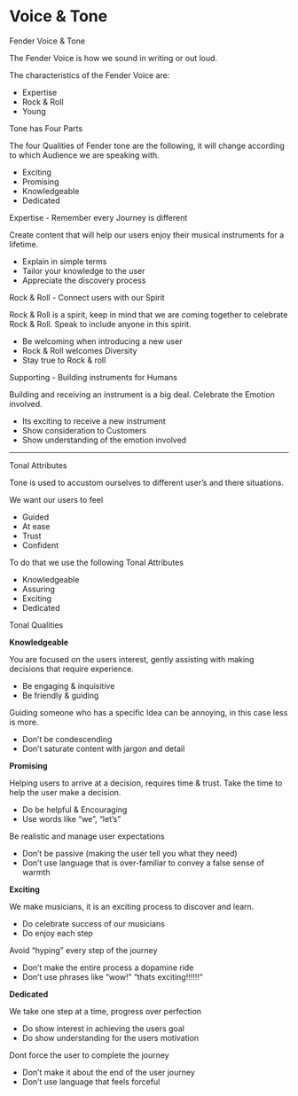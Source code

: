 
<Meta title="Principles/Voice & Tone" />

<style>
  {`
    .subheading {
      --mediumdark: '#999999';
      font-weight: 900;
      font-size: 14px;
      color: #999;
      letter-spacing: 6px;
      line-height: 24px;
      text-transform: uppercase;
      margin-bottom: 12px;
      margin-top: 40px;
    }
  `}
</style>

# Voice & Tone

<div className="subheading">Fender Voice & Tone</div>

The Fender Voice is how we sound in writing or out loud.

The characteristics of the Fender Voice are:

<ul>
  <li>Expertise</li>
  <li>Rock & Roll</li>
  <li>Young</li>
</ul>

<div className="subheading">Tone has Four Parts</div>

The four Qualities of Fender tone are the following, 
it will change according to which Audience we are speaking with.

<ul>
  <li>Exciting</li>
  <li>Promising</li>
  <li>Knowledgeable</li>
  <li>Dedicated</li>
</ul>


<div className="subheading">Expertise - Remember every Journey is different</div>

Create content that will help our users enjoy their musical instruments for a lifetime.

<ul>
  <li>Explain in simple terms </li>
  <li>Tailor your knowledge to the user</li>
  <li>Appreciate the discovery process</li>
</ul>

<div className="subheading">Rock & Roll - Connect users with our Spirit</div>

Rock & Roll is a spirit, keep in mind that we are coming together to celebrate Rock & Roll. 
Speak to include anyone in this spirit.

<ul>
  <li>Be welcoming when introducing a new user</li>
  <li>Rock & Roll welcomes Diversity</li>
  <li>Stay true to Rock & roll</li>
</ul>

<div className="subheading">Supporting - Building instruments for Humans</div>

Building and receiving an instrument is a big deal.
Celebrate the Emotion involved.

<ul>
  <li>Its exciting to receive a new instrument</li>
  <li>Show consideration to Customers</li>
  <li>Show understanding of the emotion involved</li>
</ul>

<hr />

<div className="subheading">Tonal Attributes</div>

Tone is used to accustom ourselves to different user’s and there situations. 

We want our users to feel
<ul>
  <li>Guided</li>
  <li>At ease</li>
  <li>Trust</li>
  <li>Confident</li>
</ul>

To do that we use the following Tonal Attributes

<ul>
  <li>Knowledgeable</li>
  <li>Assuring</li>
  <li>Exciting</li>
  <li>Dedicated</li>
</ul>

<div className="subheading">Tonal Qualities</div>

<b>Knowledgeable</b>

You are focused on the users interest,
gently assisting with making decisions that require experience.

<ul>
  <li>Be engaging & inquisitive</li>
  <li>Be friendly & guiding</li>
</ul>

Guiding someone who has a specific Idea can be annoying,
in this case less is more.

<ul>
  <li>Don’t be condescending </li>
  <li>Don’t saturate content with jargon and detail</li>
</ul>

<b>Promising</b>

Helping users to arrive at a decision, requires time & trust.
Take the time to help the user make a decision.

<ul>
  <li>Do be helpful & Encouraging</li>
  <li>Use words like “we”, “let’s” </li>
</ul>

Be realistic and manage user expectations

<ul>
  <li>Don’t be passive (making the user tell you what they need)</li>
  <li>Don’t use language that is over-familiar to convey a false sense of warmth </li>
</ul>

<b>Exciting</b>

We make musicians, it is an exciting process to discover and learn.

<ul>
  <li>Do celebrate success of our musicians</li>
  <li>Do enjoy each step</li>
</ul>

Avoid “hyping” every step of the journey

<ul>
  <li>Don’t make the entire process a dopamine ride</li>
  <li>Don’t use phrases like “wow!” “thats exciting!!!!!!”</li>
</ul>

<b>Dedicated</b>

We take one step at a time, progress over perfection

<ul>
  <li>Do show interest in achieving the users goal</li>
  <li>Do show understanding for the users motivation</li>
</ul>

Dont force the user to complete the journey

<ul>
  <li>Don’t make it about the end of the user journey</li>
  <li>Don’t use language that feels forceful</li>
</ul>